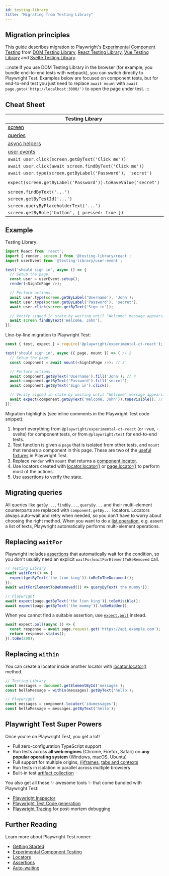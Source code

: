 ```yaml
---
id: testing-library
title: "Migrating from Testing Library"
---
```


## Migration principles

This guide describes migration to Playwright's [Experimental Component Testing](./test-components) from [DOM Testing Library](https://testing-library.com/docs/dom-testing-library/intro/), [React Testing Library](https://testing-library.com/docs/react-testing-library/intro/), [Vue Testing Library](https://testing-library.com/docs/vue-testing-library/intro) and [Svelte Testing Library](https://testing-library.com/docs/svelte-testing-library/intro).

:::note
If you use DOM Testing Library in the browser (for example, you bundle end-to-end tests with webpack), you can switch directly to Playwright Test. Examples below are focused on component tests, but for end-to-end test you just need to replace `await mount` with `await page.goto('http://localhost:3000/')` to open the page under test.
:::

## Cheat Sheet

| Testing Library                                         | Playwright                                    |
|---------------------------------------------------------|-----------------------------------------------|
| [screen](https://testing-library.com/docs/queries/about#screen) | [page](./api/class-page) and [component](./api/class-locator) |
| [queries](https://testing-library.com/docs/queries/about) | [locators](./locators) |
| [async helpers](https://testing-library.com/docs/dom-testing-library/api-async) | [assertions](./test-assertions) |
| [user events](https://testing-library.com/docs/user-event/intro) | [actions](./api/class-locator) |
| `await user.click(screen.getByText('Click me'))`        | `await component.getByText('Click me').click()` |
| `await user.click(await screen.findByText('Click me'))` | `await component.getByText('Click me').click()` |
| `await user.type(screen.getByLabel('Password'), 'secret')` | `await component.getByLabel('Password').fill('secret')` |
| `expect(screen.getByLabel('Password')).toHaveValue('secret')` | `await expect(component.getByLabel('Password')).toHaveValue('secret')` |
| `screen.findByText('...')`                              | `component.getByText('...')`                      |
| `screen.getByTestId('...')`                             | `component.getByTestId('...')`                    |
| `screen.queryByPlaceholderText('...')`                  | `component.getByPlaceholder('...')`            |
| `screen.getByRole('button', { pressed: true })`         | `component.getByRole('button', { pressed: true })`|

## Example

Testing Library:

```js
import React from 'react';
import { render, screen } from '@testing-library/react';
import userEvent from '@testing-library/user-event';

test('should sign in', async () => {
  // Setup the page.
  const user = userEvent.setup();
  render(<SignInPage />);

  // Perform actions.
  await user.type(screen.getByLabel('Username'), 'John');
  await user.type(screen.getByLabel('Password'), 'secret');
  await user.click(screen.getByText('Sign in'));

  // Verify signed in state by waiting until "Welcome" message appears.
  await screen.findByText('Welcome, John');
});
```

Line-by-line migration to Playwright Test:

```js
const { test, expect } = require('@playwright/experimental-ct-react'); // 1

test('should sign in', async ({ page, mount }) => { // 2
  // Setup the page.
  const component = await mount(<SignInPage />); // 3

  // Perform actions.
  await component.getByText('Username').fill('John'); // 4
  await component.getByText('Password').fill('secret');
  await component.getByText('Sign in').click();

  // Verify signed in state by waiting until "Welcome" message appears.
  await expect(component.getByText('Welcome, John')).toBeVisible(); // 5
});
```

Migration highlights (see inline comments in the Playwright Test code snippet):
1. Import everything from `@playwright/experimental-ct-react` (or -vue, -svelte) for component tests, or from `@playwright/test` for end-to-end tests.
1. Test function is given a `page` that is isolated from other tests, and `mount` that renders a component in this page. These are two of the [useful fixtures](./api/class-fixtures) in Playwright Test.
1. Replace `render` with `mount` that returns a [component locator](./locators).
1. Use locators created with [locator.locator()](/api/class-locator.mdx#locator-locator) or [page.locator()](/api/class-page.mdx#page-locator) to perform most of the actions.
1. Use [assertions](./test-assertions) to verify the state.

## Migrating queries

All queries like `getBy...`, `findBy...`, `queryBy...` and their multi-element counterparts are replaced with `component.getBy...` locators. Locators always auto-wait and retry when needed, so you don't have to worry about choosing the right method. When you want to do a [list operation](./locators#lists), e.g. assert a list of texts, Playwright automatically performs multi-element operations.

## Replacing `waitFor`

Playwright includes [assertions](./test-assertions) that automatically wait for the condition, so you don't usually need an explicit `waitFor`/`waitForElementToBeRemoved` call.

```js
// Testing Library
await waitFor(() => {
  expect(getByText('the lion king')).toBeInTheDocument();
});
await waitForElementToBeRemoved(() => queryByText('the mummy'));

// Playwright
await expect(page.getByText('the lion king')).toBeVisible();
await expect(page.getByText('the mummy')).toBeHidden();
```

When you cannot find a suitable assertion, use [`expect.poll`](./test-assertions#expectpoll) instead.

```js
await expect.poll(async () => {
  const response = await page.request.get('https://api.example.com');
  return response.status();
}).toBe(200);
```

## Replacing `within`

You can create a locator inside another locator with [locator.locator()](/api/class-locator.mdx#locator-locator) method.

```js
// Testing Library
const messages = document.getElementById('messages');
const helloMessage = within(messages).getByText('hello');

// Playwright
const messages = component.locator('id=messages');
const helloMessage = messages.getByText('hello');
```

## Playwright Test Super Powers

Once you're on Playwright Test, you get a lot!
- Full zero-configuration TypeScript support
- Run tests across **all web engines** (Chrome, Firefox, Safari) on **any popular operating system** (Windows, macOS, Ubuntu)
- Full support for multiple origins, [(i)frames](./api/class-frame), [tabs and contexts](./pages)
- Run tests in isolation in parallel across multiple browsers
- Built-in test [artifact collection](./test-use-options.mdx#recording-options)

You also get all these ✨ awesome tools ✨ that come bundled with Playwright Test:
- [Playwright Inspector](./debug.mdx)
- [Playwright Test Code generation](./codegen-intro.mdx)
- [Playwright Tracing](./trace-viewer.mdx) for post-mortem debugging

## Further Reading

Learn more about Playwright Test runner:
- [Getting Started](./intro)
- [Experimental Component Testing](./test-components)
- [Locators](./locators.mdx)
- [Assertions](./test-assertions)
- [Auto-waiting](./actionability)


[Accessibility]: /api/class-accessibility.mdx "Accessibility"
[Android]: /api/class-android.mdx "Android"
[AndroidDevice]: /api/class-androiddevice.mdx "AndroidDevice"
[AndroidInput]: /api/class-androidinput.mdx "AndroidInput"
[AndroidSocket]: /api/class-androidsocket.mdx "AndroidSocket"
[AndroidWebView]: /api/class-androidwebview.mdx "AndroidWebView"
[APIRequest]: /api/class-apirequest.mdx "APIRequest"
[APIRequestContext]: /api/class-apirequestcontext.mdx "APIRequestContext"
[APIResponse]: /api/class-apiresponse.mdx "APIResponse"
[APIResponseAssertions]: /api/class-apiresponseassertions.mdx "APIResponseAssertions"
[Browser]: /api/class-browser.mdx "Browser"
[BrowserContext]: /api/class-browsercontext.mdx "BrowserContext"
[BrowserServer]: /api/class-browserserver.mdx "BrowserServer"
[BrowserType]: /api/class-browsertype.mdx "BrowserType"
[CDPSession]: /api/class-cdpsession.mdx "CDPSession"
[ConsoleMessage]: /api/class-consolemessage.mdx "ConsoleMessage"
[Coverage]: /api/class-coverage.mdx "Coverage"
[Dialog]: /api/class-dialog.mdx "Dialog"
[Download]: /api/class-download.mdx "Download"
[Electron]: /api/class-electron.mdx "Electron"
[ElectronApplication]: /api/class-electronapplication.mdx "ElectronApplication"
[ElementHandle]: /api/class-elementhandle.mdx "ElementHandle"
[FileChooser]: /api/class-filechooser.mdx "FileChooser"
[Frame]: /api/class-frame.mdx "Frame"
[FrameLocator]: /api/class-framelocator.mdx "FrameLocator"
[GenericAssertions]: /api/class-genericassertions.mdx "GenericAssertions"
[JSHandle]: /api/class-jshandle.mdx "JSHandle"
[Keyboard]: /api/class-keyboard.mdx "Keyboard"
[Locator]: /api/class-locator.mdx "Locator"
[LocatorAssertions]: /api/class-locatorassertions.mdx "LocatorAssertions"
[Logger]: /api/class-logger.mdx "Logger"
[Mouse]: /api/class-mouse.mdx "Mouse"
[Page]: /api/class-page.mdx "Page"
[PageAssertions]: /api/class-pageassertions.mdx "PageAssertions"
[Playwright]: /api/class-playwright.mdx "Playwright"
[PlaywrightAssertions]: /api/class-playwrightassertions.mdx "PlaywrightAssertions"
[Request]: /api/class-request.mdx "Request"
[Response]: /api/class-response.mdx "Response"
[Route]: /api/class-route.mdx "Route"
[Selectors]: /api/class-selectors.mdx "Selectors"
[SnapshotAssertions]: /api/class-snapshotassertions.mdx "SnapshotAssertions"
[TimeoutError]: /api/class-timeouterror.mdx "TimeoutError"
[Touchscreen]: /api/class-touchscreen.mdx "Touchscreen"
[Tracing]: /api/class-tracing.mdx "Tracing"
[Video]: /api/class-video.mdx "Video"
[WebError]: /api/class-weberror.mdx "WebError"
[WebSocket]: /api/class-websocket.mdx "WebSocket"
[Worker]: /api/class-worker.mdx "Worker"
[ConfigInWorker]: /api/class-configinworker.mdx "ConfigInWorker"
[Fixtures]: /api/class-fixtures.mdx "Fixtures"
[ProjectInWorker]: /api/class-projectinworker.mdx "ProjectInWorker"
[Test]: /api/class-test.mdx "Test"
[TestConfig]: /api/class-testconfig.mdx "TestConfig"
[TestInfo]: /api/class-testinfo.mdx "TestInfo"
[TestInfoError]: /api/class-testinfoerror.mdx "TestInfoError"
[TestOptions]: /api/class-testoptions.mdx "TestOptions"
[TestProject]: /api/class-testproject.mdx "TestProject"
[WorkerInfo]: /api/class-workerinfo.mdx "WorkerInfo"
[FullConfig]: /api/class-fullconfig.mdx "FullConfig"
[FullProject]: /api/class-fullproject.mdx "FullProject"
[Location]: /api/class-location.mdx "Location"
[Reporter]: /api/class-reporter.mdx "Reporter"
[Suite]: /api/class-suite.mdx "Suite"
[TestCase]: /api/class-testcase.mdx "TestCase"
[TestError]: /api/class-testerror.mdx "TestError"
[TestResult]: /api/class-testresult.mdx "TestResult"
[TestStep]: /api/class-teststep.mdx "TestStep"
[Element]: https://developer.mozilla.org/en-US/docs/Web/API/element "Element"
[EvaluationArgument]: /evaluating.mdx#evaluation-argument "EvaluationArgument"
[Promise]: https://developer.mozilla.org/en-US/docs/Web/JavaScript/Reference/Global_Objects/Promise "Promise"
[iterator]: https://developer.mozilla.org/en-US/docs/Web/JavaScript/Reference/Iteration_protocols "Iterator"
[origin]: https://developer.mozilla.org/en-US/docs/Glossary/Origin "Origin"
[selector]: https://developer.mozilla.org/en-US/docs/Web/CSS/CSS_Selectors "selector"
[Serializable]: https://developer.mozilla.org/en-US/docs/Web/JavaScript/Reference/Global_Objects/JSON/stringify#Description "Serializable"
[UIEvent.detail]: https://developer.mozilla.org/en-US/docs/Web/API/UIEvent/detail "UIEvent.detail"
[UnixTime]: https://en.wikipedia.org/wiki/Unix_time "Unix Time"
[xpath]: https://developer.mozilla.org/en-US/docs/Web/XPath "xpath"

[Array]: https://developer.mozilla.org/en-US/docs/Web/JavaScript/Reference/Global_Objects/Array "Array"
[boolean]: https://developer.mozilla.org/en-US/docs/Web/JavaScript/Data_structures#Boolean_type "Boolean"
[Buffer]: https://nodejs.org/api/buffer.html#buffer_class_buffer "Buffer"
[ChildProcess]: https://nodejs.org/api/child_process.html "ChildProcess"
[Error]: https://nodejs.org/api/errors.html#errors_class_error "Error"
[EventEmitter]: https://nodejs.org/api/events.html#events_class_eventemitter "EventEmitter"
[function]: https://developer.mozilla.org/en-US/docs/Web/JavaScript/Reference/Global_Objects/Function "Function"
[Map]: https://developer.mozilla.org/en-US/docs/Web/JavaScript/Reference/Global_Objects/Map "Map"
[Metadata]: https://developer.mozilla.org/en-US/docs/Web/JavaScript/Reference/Global_Objects/Object "Object&lt;string, any&gt;"
[null]: https://developer.mozilla.org/en-US/docs/Web/JavaScript/Reference/Global_Objects/null "null"
[number]: https://developer.mozilla.org/en-US/docs/Web/JavaScript/Data_structures#Number_type "Number"
[Object]: https://developer.mozilla.org/en-US/docs/Web/JavaScript/Reference/Global_Objects/Object "Object"
[Promise]: https://developer.mozilla.org/en-US/docs/Web/JavaScript/Reference/Global_Objects/Promise "Promise"
[Readable]: https://nodejs.org/api/stream.html#stream_class_stream_readable "Readable"
[ReadStream]: https://nodejs.org/api/fs.html#class-fsreadstream "ReadStream"
[RegExp]: https://developer.mozilla.org/en-US/docs/Web/JavaScript/Reference/Global_Objects/RegExp "RegExp"
[string]: https://developer.mozilla.org/en-US/docs/Web/JavaScript/Data_structures#String_type "string"
[void]: https://developer.mozilla.org/en-US/docs/Web/JavaScript/Reference/Global_Objects/undefined "void"
[URL]: https://nodejs.org/api/url.html "URL"

[all available image tags]: https://mcr.microsoft.com/en-us/product/playwright/about "all available image tags"
[Microsoft Artifact Registry]: https://mcr.microsoft.com/en-us/product/playwright/about "Microsoft Artifact Registry"
[Dockerfile.jammy]: https://github.com/microsoft/playwright/blob/main/utils/docker/Dockerfile.jammy "Dockerfile.jammy"
